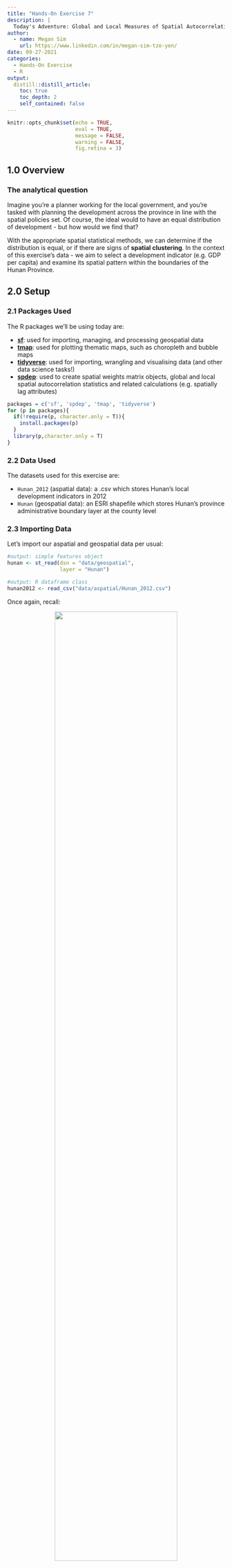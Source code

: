 ```yaml
---
title: "Hands-On Exercise 7"
description: |
  Today's Adventure: Global and Local Measures of Spatial Autocorrelation! We'll learn how to compute Global Spatial Autocorrelation (GSA) and Local Indicator of Spatial Association (LISA) statistics, as well as detect hot spot and/or cold spots with the spdep package `r emo::ji("light_bulb")` 
author:
  - name: Megan Sim
    url: https://www.linkedin.com/in/megan-sim-tze-yen/
date: 09-27-2021
categories:
  - Hands-On Exercise
  - R
output:
  distill::distill_article:
    toc: true
    toc_depth: 2
    self_contained: false
---
```



```r
knitr::opts_chunk$set(echo = TRUE, 
                      eval = TRUE,
                      message = FALSE,
                      warning = FALSE,
                      fig.retina = 3)
```

## 1.0 Overview
### The analytical question 

Imagine you're a planner working for the local government, and you're tasked with planning the development across the province in line with the spatial policies set. Of course, the ideal would to have an equal distribution of development - but how would we find that?

With the appropriate spatial statistical methods, we can determine if the distribution is equal, or if there are signs of **spatial clustering**. In the context of this exercise's data - we aim to select a development indicator (e.g. GDP per capita) and examine its spatial pattern within the boundaries of the Hunan Province.

## 2.0 Setup

### 2.1 Packages Used

The R packages we'll be using today are:

- [**sf**](https://cran.r-project.org/web/packages/sf/index.html): used for importing, managing, and processing geospatial data
- [**tmap**](https://cran.r-project.org/web/packages/tmap/index.html): used for plotting thematic maps, such as choropleth and bubble maps
- [**tidyverse**](https://www.tidyverse.org/): used for importing, wrangling and visualising data (and other data science tasks!)
- [**spdep**](https://cran.r-project.org/web/packages/spdep/index.html): used to create spatial weights matrix objects, global and local spatial autocorrelation statistics and related calculations (e.g. spatially lag attributes)

```r
packages = c('sf', 'spdep', 'tmap', 'tidyverse')
for (p in packages){
  if(!require(p, character.only = T)){
    install.packages(p)
  }
  library(p,character.only = T)
}
```

### 2.2 Data Used
The datasets used for this exercise are:

- `Hunan_2012` (aspatial data): a .csv which stores Hunan's local development indicators in 2012
- `Hunan` (geospatial data): an ESRI shapefile which stores Hunan's province administrative boundary layer at the county level

### 2.3 Importing Data
Let's import our aspatial and geospatial data per usual:

```r
#output: simple features object
hunan <- st_read(dsn = "data/geospatial", 
                 layer = "Hunan")

#output: R dataframe class
hunan2012 <- read_csv("data/aspatial/Hunan_2012.csv")
```

Once again, recall:

<center>
![](images/importmethods.png){width=75%}
</center>

### 2.4 Data Preparation

Let's perform a relational join to update the attribute data of `hunan`'s SpatialPolygonsDataFrame with the attribute fields of our `hunan2012` dataframe. We'll do this with *left_join()*:

```r
hunan <- left_join(hunan,hunan2012)
knitr::kable(head(hunan, n=5))
```

### 2.5 Data Visualisation
Let's visualise our geospatial data - our goal is to show the distribution of GDPPC 2012:

```r
equal <- tm_shape(hunan) +
  tm_fill("GDPPC",
          n = 5,
          style = "equal") +
  tm_borders(alpha = 0.5) +
  tm_layout(main.title = "Equal interval classification")
quantile <- tm_shape(hunan) +
  tm_fill("GDPPC",
          n = 5,
          style = "quantile") +
  tm_borders(alpha = 0.5) +
  tm_layout(main.title = "Equal quantile classification")
tmap_arrange(equal, 
             quantile, 
             asp=1, 
             ncol=2)
```

## 3.0 Global Spatial Autocorrelation
Let's learn how to compute global spatial autocorrelation statistics, as well as how to perform spatial complete randomness test for global spatial autocorrelation. Callback to [our previous exercise](https://is415-msty.netlify.app/posts/2021-09-18-hands-on-exercise-6/) and its recommended reading on contiguity weights: 

<center>
![](images/recommendedreading_contiguity.png){width=75%}
</center>

### 3.1 Computing Contiguity Spatial Weights
We'll be following what we did in our previous hands-on exercise to compute the contiguity weights!
Before we can compute the global spatial autocorrelation statistics, we need to construct the spatial weights of the study area, which will be used to define the neighbourhood relationships between the geographical units (i.e. county) in the study area.

First, let's compute the Queen contiguity weight matrix:

```r
wm_q <- poly2nb(hunan, queen=TRUE)
summary(wm_q)
```

The summary report above shows that there are 88 area units in Hunan, where the most connected area unit has 11 neighbours. In addition, there are two area units with only 1 neighbour. 

### 3.2 Row-standardised weights matrix
Now, we'll need to assign weights to each neighbouring polygon - in this case, we'll assign equal weights to each (style="w"), and assign 1/# of neighbours to each neighbouring county, then summing the weighted income values.

There is a downside to this,though: polygons along the edges of the study area will base their lagged values on fewer polygons. This means that they'll potentially be over- or under-estimating the true nature of the spatial autocorrelation in the data. Do take note!

For this example, we'll stick with the style="W" option for simplicity's sake - but note that other more robust options (such as style="B") are available. Feel free to experiment to fit to your data!

```r
#zero.policy=TRUE allows for lists of non-neighbours
#zero.policy=FALSE will return an error if there are missing neighbours in the dataset
# input MUST be an object of class nb
rswm_q <- nb2listw(wm_q, 
                   style="W", 
                   zero.policy = TRUE)
rswm_q
```


A little explanation of our the two arguments, `style` and `zero.policy`:

- *style* can take values "W", "B", "C", "U", "minmax" and "S".  
    - B is the basic binary coding
    - W is row standardised (sums over all links to n)
    - C is globally standardised (sums over all links to n)
    - U is equal to C divided by the number of neighbours (sums over all links to unity)
    - S is the variance-stabilizing coding scheme proposed by Tiefelsdorf et al (sums over all links to n)
- If *zero policy* is set to TRUE, weights vectors of zero length are inserted for regions without neighbour in the neighbours list. These will in turn generate lag values of zero, equivalent to the sum of products of the zero row t(rep(0, length=length(neighbours))) %*% x, for arbitrary numerical vector x of length length(neighbours). The spatially lagged value of x for the zero-neighbour region will then be zero, which may (or may not) be a sensible choice, depending on your data.

### 3.3 Global Spatial Autocorrelation: Moran's I 
Now to the meat of the matter: performing Moran's I statistics testing by using [*moran.test()*](https://r-spatial.github.io/spdep/reference/moran.test.html) of our **spdep** package.

#### 3.3.1 Moran's I test

```r
moran.test(hunan$GDPPC, 
           listw=rswm_q, 
           zero.policy = TRUE, 
           na.action=na.omit)
```

**Question: What statistical conclusion can you draw from the output above?**

The p-value which is 1.095e-06 - in other words, 0.0000001095, which is smaller than our alpha. With this, we will **reject the null hypothesis** at 99.9% confidence interval. Additionally, since the Moran I statistic 0.300749970 is > 0 and is approaching 1 (indicating positive autocorrelation), we can infer that the spatial patterns we observe resemble a cluster.

>Extra Notes: Confidence Intervals
- Confidence intervals translate into alpha values (or significance values), and are necessary when hypothesis testing
- Confidence intervals:
    - 90% alpha value is 0.1, number of simulations: 100
    - 95 % alpha value 0.05
    - 99 % alpha value 0.01 
    - 99.9 alpha value is 0.001 , number of simulations: 1000

#### 3.3.2 Computing Monte Carlo Moran's I
We should also perform the permutation test for Moran's I statistic by using [*moran.mc()*](https://r-spatial.github.io/spdep/reference/moran.mc.html) of **spdep**:

```r
set.seed(1234)
bperm= moran.mc(hunan$GDPPC, 
                listw=rswm_q, 
                #nsim represents the number of simulations
                nsim=999, 
                zero.policy = TRUE, 
                na.action=na.omit)
bperm
```

**Question: What statistical conclusion can you draw from the output above?**

Our P-value is 0.001 after 1000 simulations, which is equal to our alpha value 0.001. As such, we **accept the null hypothesis** at confidence interval 99.9%. Additionally, since the Monte Carlo statistic 0.30075 is > 0 and is approaching 1 (indicating positive autocorrelation), we can infer that the spatial patterns we observe resemble a cluster.

#### 3.3.3 Visualising Monte Carlo Moran's I
Let's examine the simulated Moran's I test statistics in greater detail - in this case, by visualising it! We can plot the distribution of the statistical values as a histogram using [*histo()*](https://www.rdocumentation.org/packages/graphics/versions/3.6.2/topics/hist) and [*abline()*](https://www.rdocumentation.org/packages/graphics/versions/3.6.2/topics/abline):

```r
mean(bperm$res[1:999])
var(bperm$res[1:999])
summary(bperm$res[1:999])
hist(bperm$res, 
     freq=TRUE, 
     breaks=20, 
     xlab="Simulated Moran's I")
abline(v=0, 
       col="red") 
```

**Question: What statistical observation can you draw from the output above?**

The distribution is clearly right-skewed.

**Challenge: Instead of using Base Graph to plot the values, plot the values by using ggplot2 package.**

Challenge accepted!!`r emo::ji("smile")` 

```r
# need to convert to dataframe first for ggplot
bperm_df <- as.data.frame(bperm$res)

# then we can actually plot!
ggplot(data=bperm_df, 
       aes(x= as.numeric(`bperm$res`)))+
  geom_histogram(bins=20, 
                 color="black", 
                 fill="white") +
  geom_vline(aes(xintercept=0),
            color="red", linetype="dashed", size=1) +
  labs(title = "Distribution of Monte Carlo Moran’s I statistics",
      x = "Simulated Moran's I",
      y = "Frequency")
```

### 3.4 Global Spatial Autocorrelation: Geary's

#### 3.4.1 Geary's C test
Moving on to Geary C - we'll perform Geary's C test for spatial autocorrelation by using  [*geary.test()*](https://r-spatial.github.io/spdep/reference/geary.test.html) of our **spdep** package:

```r
geary.test(hunan$GDPPC, listw=rswm_q)
```

**Question: What statistical conclusion can you draw from the output above?**

The p-value which is 0.0001526, which is smaller than our alpha 0.001. With this, we will **reject the null hypothesis** at 99.9% confidence interval. Additionally, since the Geary's C statistic 0.6907223 is < 1, we can infer that the spatial patterns we observe resemble a cluster.

#### 3.4.2 Computing Monte Carlo Geary's C
Now, we'll perform the permutation test for Geary's C statistic by using  [*geary.mc()*](https://r-spatial.github.io/spdep/reference/geary.mc.html) of our **spdep** package:

```r
set.seed(1234)
bperm=geary.mc(hunan$GDPPC, 
               listw=rswm_q, 
               nsim=999)
bperm
```

**Question: What statistical conclusion can you draw from the output above?**

Our P-value is 0.001 after 1000 simulations, which is equal to our alpha value 0.001. As such, we **accept the null hypothesis** at confidence interval 99.9%. Additionally, since the Geary's C statistic 0.69072 is < 1, we can infer that the spatial patterns we observe resemble a cluster.

#### 3.4.3 Visualising the Monte Carlo Geary's C
Like above, let's plot a histogram to reveal the distribution of the simulated values:

```r
mean(bperm$res[1:999])
var(bperm$res[1:999])
summary(bperm$res[1:999])
hist(bperm$res, freq=TRUE, breaks=20, xlab="Simulated Geary c")
abline(v=1, col="red") 
```

**Question: What statistical observation can you draw from the output?**

The distribution resembles a normal distribution, with more values in the center.

## 4.0 Spatial Correlogram
So, what are spatial correlograms? They're used to examine patterns of spatial autocorrelation in your data or model residuals. They are plots of some index of autocorrelation (Moran's I or Geary's c) against distance, showing how correlated the pairs of spatial observations are when you increase the distance (lag) between them. 

Some might compare correlograms with variograms - it's true that they aren't as fundamental as the latter, but they still remain extremely useful as an exploratory and descriptive tool, and for these purposes tend to provide richer information than variograms.

### 4.1 Compute Moran's I correlogram
We'll use [*sp.correlogram()*](https://r-spatial.github.io/spdep/reference/sp.correlogram.html) of our **spdep** package to compute a 6-lag spatial correlogram of GDPPC, and then *plot()* it out. The global spatial autocorrelation used is Moran's I. 

```r
MI_corr <- sp.correlogram(wm_q, 
                          hunan$GDPPC, 
                          order=6, 
                          method="I", 
                          style="W")
plot(MI_corr)
```

Keep in mind that purely plotting the output might give us the complete interpretation. Why? Because not all autocorrelation values are statistically significant. So let's examine the full analysis report by printing out the analysis results:

```r
print(MI_corr)
```

### 4.2 Compute Geary's C correlogram and plot
Here, we're doing the same thing as in 4.1 - using use [*sp.correlogram()*](https://r-spatial.github.io/spdep/reference/sp.correlogram.html) of our **spdep** package to compute a 6-lag spatial correlogram of GDPPC, and then *plot()* it out. The main difference is that this time, the global spatial autocorrelation used is Moran's I. 

```r
GC_corr <- sp.correlogram(wm_q, 
                          hunan$GDPPC, 
                          order=6, 
                          method="C", 
                          style="W")
plot(GC_corr)
```

Similar to the previous step, we will print out the analysis report:

```r
print(GC_corr)
```

## 5.0 Cluster and Outlier Analysis
Introducing **LISA**! No, not the actress - LISA stands for **L**ocal **I**ndicators of **S**patial **A**ssociation. These are statistics that evaluate the existence of clusters in the spatial arrangement of a given variable. 

Let's say that we're studying cancer rates among census tracts in a given city locale. In this case, clusters in the rates mean that there are areas that have higher/lower rates than is to be expected by chance alone. In other words: *the values occurring are above or below those of a random distribution in space.*

In this section, we'll learn how to apply appropriate LISA, especially local Moran's I to detect clusters and/or outliers from GDP per capita 2012 in the Hunan Province, PRC.

### 5.1 Computing local Moran's I 
We'll be using the [*localmoran()*](https://r-spatial.github.io/spdep/reference/localmoran.html) function of our **spdep** package. It computes *Ii* values, given a set of *zi* values and a listw object providing neighbour weighting information for the polygon associated with the zi values.

```r
# computing at county level
fips <- order(hunan$County)
localMI <- localmoran(hunan$GDPPC, rswm_q)
head(localMI)
```

Let's explain the *localmoran()* function and its output! It returns a matrix of values whose columns are:

- Ii: the local Moran's I statistics 
- E.Ii: the expectation of local moran statistic under the randomisation hypothesis
- Var.Ii: the variance of local moran statistic under the randomisation hypothesis
- Z.Ii:the standard deviate of local moran statistic
- Pr(): the p-value of local moran statistic

We can list the content of the local Moran matrix derived by using [*printCoefmat()*](https://www.rdocumentation.org/packages/stats/versions/3.6.2/topics/printCoefmat), like so:

```r
printCoefmat(data.frame(localMI[fips,], row.names=hunan$County[fips]), check.names=FALSE)
```

### 5.2 Mapping the local Moran's I
Before mapping the local Moran's I map, we should append the local Moran's I dataframe (i.e. localMI) onto our `hunan` SpatialPolygonDataFrame:

```r
hunan.localMI <- cbind(hunan,localMI) %>%
  rename(Pr.Ii = Pr.z....E.Ii..)
```

#### 5.2.1 Mapping local Moran's I values
Now, let's plot the local Moran's I values:

```r
tm_shape(hunan.localMI) +
  tm_fill(col = "Ii", 
          style = "pretty",
          palette = "RdBu",
          title = "local moran statistics") +
  tm_borders(alpha = 0.5)
```

#### 5.2.2 Mapping local Moran's I p-values
Hmm... there are both positive and negative Ii values. We should also consider the p-values for each of these values, so let's go ahead and plot the local Moran's I p-values:

```r
tm_shape(hunan.localMI) +
  tm_fill(col = "Pr.Ii", 
          breaks=c(-Inf, 0.001, 0.01, 0.05, 0.1, Inf),
          palette="-Blues", 
          title = "local Moran's I p-values") +
  tm_borders(alpha = 0.5)
```

#### 5.2.3 Mapping both local Moran's I values and p-values
Let's combine both plots into one for a more effective interpretation of the results!

```r
localMI.map <- tm_shape(hunan.localMI) +
  tm_fill(col = "Ii", 
          style = "pretty", 
          title = "local moran statistics") +
  tm_borders(alpha = 0.5)
pvalue.map <- tm_shape(hunan.localMI) +
  tm_fill(col = "Pr.Ii", 
          breaks=c(-Inf, 0.001, 0.01, 0.05, 0.1, Inf),
          palette="-Blues", 
          title = "local Moran's I p-values") +
  tm_borders(alpha = 0.5)
tmap_arrange(localMI.map, pvalue.map, asp=1, ncol=2)
```

### 5.3 Creating a LISA Cluster Map
With a LISA Cluster Map, we can colour code any significant locations color by the type of spatial autocorrelation.

#### 5.3.1 Plotting Moran scatterplot
"Wait, I thought we were going to plot a LISA Cluster Map! Why are we plotting a Moran scatterplot as the first step?"

You might be wondering that - and I'm here to answer! The Moran scatterplot serves to illustrate the relationship between the values of the chosen attribute at each location as well as the average value of the same attribute at neighboring locations. As such, it's a significant contributor to our eventual cluster map.

Let's go ahead and use [*moran.plot()*](https://r-spatial.github.io/spdep/reference/moran.plot.html):

```r
nci <- moran.plot(hunan$GDPPC, rswm_q,
                  labels=as.character(hunan$County), 
                  xlab="GDPPC 2012", 
                  ylab="Spatially Lag GDPPC 2012")
```

You might notice that the plot is split in 4 quadrants. The top right corner belongs to areas that have high GDPPC and are surrounded by other areas that have the average level of GDPPC.

#### 5.3.2 Plotting Moran scatterplot with standardised variable
We'll use [*scale()*](https://www.rdocumentation.org/packages/base/versions/3.6.2/topics/scale) to center and scale our variable, which in this case is done by:

- subtracting the mean (omitting NAs) from the corresponding columns
- dividing the (centered) variable by their standard deviations

```r
# we use as.vector to ensure our output is a vector
# Reference: https://www.rdocumentation.org/packages/pbdDMAT/versions/0.5-1/topics/as.vecto
hunan$Z.GDPPC <- scale(hunan$GDPPC) %>% as.vector 
```

Now, we are ready to plot:

```r
nci2 <- moran.plot(hunan$Z.GDPPC, rswm_q,
                   labels=as.character(hunan$County),
                   xlab="z-GDPPC 2012", 
                   ylab="Spatially Lag z-GDPPC 2012")
```

#### 5.3.3 Preparing LISA map classes
```r
quadrant <- vector(mode="numeric",length=nrow(localMI))

# center the variable of interest around its mean
DV <- hunan$GDPPC - mean(hunan$GDPPC)   

# center the local Moran's around the mean
C_mI <- localMI[,1] - mean(localMI[,1])   

# set a statistical significance level for the local Moran
signif <- 0.05  

# define  the high-high, low-low, low-high and high-low categories
quadrant[DV >0 & C_mI>0] <- 4      
quadrant[DV <0 & C_mI<0] <- 1      
quadrant[DV <0 & C_mI>0] <- 2
quadrant[DV >0 & C_mI<0] <- 3

# places non-significant Moran in the category 0
quadrant[localMI[,5]>signif] <- 0
```

#### 5.3.4 Plotting LISA map
Now, we can finally build our LISA map!

```r
hunan.localMI$quadrant <- quadrant
colors <- c("#ffffff", "#2c7bb6", "#abd9e9", "#fdae61", "#d7191c")
clusters <- c("insignificant", "low-low", "low-high", "high-low", "high-high")
tm_shape(hunan.localMI) +
  tm_fill(col = "quadrant", 
          style = "cat", 
          palette = colors[c(sort(unique(quadrant)))+1], 
          labels = clusters[c(sort(unique(quadrant)))+1],
          popup.vars = c("")) +
  tm_view(set.zoom.limits = c(11,17)) +
  tm_borders(alpha=0.5)
```

Like before, we should plot both the local Moran's I values map and its corresponding p-values map next to each other:

```r
gdppc <- qtm(hunan, "GDPPC")
hunan.localMI$quadrant <- quadrant
colors <- c("#ffffff", "#2c7bb6", "#abd9e9", "#fdae61", "#d7191c")
clusters <- c("insignificant", "low-low", "low-high", "high-low", "high-high")
LISAmap <- tm_shape(hunan.localMI) +
  tm_fill(col = "quadrant", 
          style = "cat", 
          palette = colors[c(sort(unique(quadrant)))+1], 
          labels = clusters[c(sort(unique(quadrant)))+1],
          popup.vars = c("")) +
  tm_view(set.zoom.limits = c(11,17)) +
  tm_borders(alpha=0.5)
tmap_arrange(gdppc, LISAmap, asp=1, ncol=2)
```

**Thinking point `r emo::ji("light_bulb")` : what statistical observations can we draw from the LISA map above?**

## 6.0 Hot Spot and Cold Spot Area Analysis
Beside detecting cluster and outliers, localised spatial statistics can be also used to detect hot spot and/or cold spot areas - regions/values that are higher or lower (respectively) relative to its surroundings.

### 6.1 Getis and Ord's G-Statistics
An alternative spatial statistics to detect spatial anomalies is the Getis and Ord's G-statistics, which looks at neighbours within a defined proximity to identify where either high/low values cluster spatially.  Here, statistically significant hot-spots are recognised as areas of high values where other areas within a neighbourhood range likewise share high values too.

The analysis consists of three steps:

- Deriving spatial weight matrix
- Computing Gi statistics
- Mapping Gi statistics 

### 6.2 Deriving distance-based weight matrix
First, let's start by defining a new set of neighbours. Whilst spatial autocorrelation considers units which share borders, for Getis-Ord we are defining neighbours based on distance.

There are two type of distance-based proximity matrix:

- fixed distance weight matrix
- adaptive distance weight matrix

#### 6.2.1 Deriving the centroid 
Like always, before we can make our connectivity graph, we'll need points to associate with each polygon - aka our centroids.

In the context of this dataset, we'll need to set our coordinates into a separate data frame with a mapping function, which will apply a given function to each element of a vector and returns a vector of the same length. 

Our function is *st_centroid()*, with our input vector is the geometry column of us.bound - which has both longitude and latitude values that we'll save as separate variables (and combine to get our centroid). To help us execute the mapping, we'll be using *map_dbl()*  from the **purrr** package!

Let's get our longitude first:

```r
# [[1]] is the first value of the centroid, which is longitude
longitude <- map_dbl(hunan$geometry, ~st_centroid(.x)[[1]])
```

The latitude is the same, except that we're accessing the 2nd value to get latitude:

```r
latitude <- map_dbl(hunan$geometry, ~st_centroid(.x)[[2]])
```

Now that we have latitude and longitude, we'll use cbind to put longitude and latitude into the same object:

```r
coords <- cbind(longitude, latitude)
```

Let's check to see if things are formatted correctly!

```r
head(coords)
```

#### 6.2.2 Determine the cut-off distance
We'll need to determine the upper limit for distance band by using the steps below:

1. Return a matrix with the indices of points belonging to the set of the k nearest neighbours of each other by using [*knearneigh()*](https://r-spatial.github.io/spdep/reference/knearneigh.html) of **spdep**.
2. Convert the knn object returned by *knearneigh()* into a neighbours list of class nb with a list of integer vectors containing neighbour region number ids by using [*knn2nb()*](https://r-spatial.github.io/spdep/reference/knn2nb.html).
3. Return the length of neighbour relationship edges by using [*nbdists()*](https://r-spatial.github.io/spdep/reference/nbdists.html) of **spdep**.  The function returns in the units of the coordinates if the coordinates are projected, in km otherwise.
4. Remove the list structure of the returned object by using [**unlist()**](https://www.rdocumentation.org/packages/base/versions/3.6.2/topics/unlist).

```r
#coords <- coordinates(hunan)
k1 <- knn2nb(knearneigh(coords))
k1dists <- unlist(nbdists(k1, coords, longlat = TRUE))
summary(k1dists)
```

The summary report shows that the largest first nearest neighbour distance is 61.79 km, so using this as the upper threshold gives certainty that all units will have at least one neighbour.

#### 6.2.3 Computing fixed distance weight matrix
Now, we will compute the distance weight matrix by using [*dnearneigh()*](https://r-spatial.github.io/spdep/reference/dnearneigh.html):

```r
wm_d62 <- dnearneigh(coords, 0, 62, longlat = TRUE)
wm_d62
```

Next, to convert the nb object into spatial weights object, we'll rely on *nb2listw()*:

```r
wm62_lw <- nb2listw(wm_d62, style = 'B')
summary(wm62_lw)
```

#### 6.2.4 Computing adaptive distance weight matrix
Having a fixed distance weight matrix means that more densely settled areas (e.g. urban areas) tend to have more neighbours while the less densely settled areas (e.g. rural areas) tend to have lesser neighbours. 

However, we can control the number of neighbours directly using k-nearest neighbours, either by accepting asymmetric neighbours or imposing symmetry:

```r
knn <- knn2nb(knearneigh(coords, k=8))
knn
```

Once again, we use *nb2listw()* to convert the nb object into spatial weights object:

```r
knn_lw <- nb2listw(knn, style = 'B')
summary(knn_lw)
```

### 6.3 Computing Gi statistics

####  6.3.1 Gi statistics using fixed distance

```r
fips <- order(hunan$County)
gi.fixed <- localG(hunan$GDPPC, wm62_lw)
gi.fixed
```

The output of localG() is a vector of G or Gstar values, with attributes "gstari" set to TRUE or FALSE, "call" set to the function call, and class "localG". The Gi statistics are represented as a Z-score. The greater the values, the greater the intensity of clustering. Meanwhile, the direction (positive or negative) indicates high or low clusters. 

Now, let's join the Gi values to their corresponding `hunan` sf data frame:

```r
# converts output vector into r matrix object with as.matrix
# cbind() joins hunan data and gi.fixed into a SpatialPolygonDataFrame
# rename the field of gi values with rename()
hunan.gi <- cbind(hunan, as.matrix(gi.fixed)) %>%
  rename(gstat_fixed = as.matrix.gi.fixed.)
```

#### 6.3.2 Mapping Gi values with fixed distance weights
Now, we'll map the Gi values derived using fixed distance weight matrix:

```r
gdppc <- qtm(hunan, "GDPPC")
Gimap <-tm_shape(hunan.gi) +
  tm_fill(col = "gstat_fixed", 
          style = "pretty",
          palette="-RdBu",
          title = "local Gi") +
  tm_borders(alpha = 0.5)
tmap_arrange(gdppc, Gimap, asp=1, ncol=2)
```

#### 6.3.3 Gi statistics using adaptive distance
Let's also compute the Gi values for GDPPC2012 by using an adaptive distance weight matrix (i.e *knb_lw*):

```r
fips <- order(hunan$County)
gi.adaptive <- localG(hunan$GDPPC, knn_lw)
hunan.gi <- cbind(hunan, as.matrix(gi.adaptive)) %>%
  rename(gstat_adaptive = as.matrix.gi.adaptive.)
```

#### 6.3.4 Mapping Gi values with adaptive distance weights
It is time... time for us to visualise the locations of hot spot and cold spot areas!

```r
gdppc <- qtm(hunan, "GDPPC")
Gimap <- tm_shape(hunan.gi) +
  tm_fill(col = "gstat_adaptive", 
          style = "pretty",
          palette="-RdBu",
          title = "local Gi") +
  tm_borders(alpha = 0.5)
tmap_arrange(gdppc, Gimap, asp=1, ncol=2)
```

## 7.0 End Notes
With that, we've learned how about autocorrelation, and to computed GSA and LISA. While discovering clusters and outliers, we've also discovered how to find hot/cold areas - which will surely come in handy the next time we're trying to find the distribution of our geospatial data! Tune in next week for more geospatial analysis methods! `r emo::ji("smile")` 
